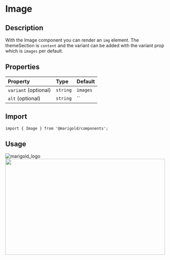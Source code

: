 
<Meta title="Components/Content/Image" />

# Image

## Description

With the Image component you can render an `img` element.
The themeSection is `content` and the variant can be added with the variant prop which is `images` per default.

## Properties

| Property             | Type     | Default  |
| :------------------- | :------- | :------- |
| `variant` (optional) | `string` | `images` |
| `alt` (optional)     | `string` | ``       |

## Import

```tsx
import { Image } from '@marigold/components';
```

## Usage

<Canvas>
  <Story name="firstImage">
    <Image src={image1} alt="marigold_logo" />
  </Story>
</Canvas>

<Canvas>
  <Story name="secondImage">
    <Image src={image2} width="500" height="300" />
  </Story>
</Canvas>
